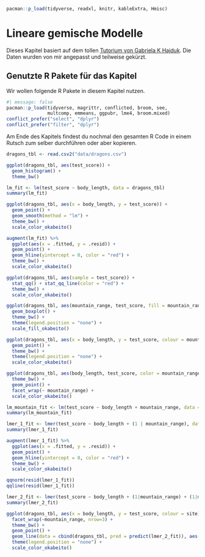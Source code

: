 ```r
pacman::p_load(tidyverse, readxl, knitr, kableExtra, Hmisc)
```

# Lineare gemische Modelle

::: column-margin
Dieses Kapitel basiert auf dem tollen [Tutorium von Gabriela K Hajduk](https://gkhajduk.github.io/2017-03-09-mixed-models/). Die Daten wurden von mir angepasst und teilweise gekürzt.
:::

## Genutzte R Pakete für das Kapitel

Wir wollen folgende R Pakete in diesem Kapitel nutzen.

```r
#| message: false
pacman::p_load(tidyverse, magrittr, conflicted, broom, see,
               multcomp, emmeans, ggpubr, lme4, broom.mixed)
conflict_prefer("select", "dplyr")
conflict_prefer("filter", "dplyr")
```

Am Ende des Kapitels findest du nochmal den gesamten R Code in einem Rutsch zum selber durchführen oder aber kopieren.

```r

dragons_tbl <- read.csv2("data/dragons.csv")

```

```r
ggplot(dragons_tbl, aes(test_score)) +
  geom_histogram() +
  theme_bw() 
```

```r
lm_fit <- lm(test_score ~ body_length, data = dragons_tbl)
summary(lm_fit)
```

```r
ggplot(dragons_tbl, aes(x = body_length, y = test_score)) +
  geom_point() +
  geom_smooth(method = "lm") +
  theme_bw() +
  scale_color_okabeito()
```

```r
augment(lm_fit) %>% 
  ggplot(aes(x = .fitted, y = .resid)) + 
  geom_point() +
  geom_hline(yintercept = 0, color = "red") +
  theme_bw() +
  scale_color_okabeito()
```

```r

ggplot(dragons_tbl, aes(sample = test_score)) +
  stat_qq() + stat_qq_line(color = "red") +
  theme_bw() +
  scale_color_okabeito()

```

```r
ggplot(dragons_tbl, aes(mountain_range, test_score, fill = mountain_range)) +
  geom_boxplot() +
  theme_bw() +
  theme(legend.position = "none") +
  scale_fill_okabeito()
```

```r
ggplot(dragons_tbl, aes(x = body_length, y = test_score, colour = mountain_range)) +
  geom_point() +
  theme_bw() +
  theme(legend.position = "none") +
  scale_color_okabeito()
```

```r
ggplot(dragons_tbl, aes(body_length, test_score, color = mountain_range)) + 
  theme_bw() +
  geom_point() + 
  facet_wrap(~ mountain_range) +
  scale_color_okabeito()
```

```r
lm_mountain_fit <- lm(test_score ~ body_length + mountain_range, data = dragons_tbl)
summary(lm_mountain_fit)
```

```r
lmer_1_fit <- lmer(test_score ~ body_length + (1 | mountain_range), data = dragons_tbl)
summary(lmer_1_fit)
```

```r
augment(lmer_1_fit) %>% 
  ggplot(aes(x = .fitted, y = .resid)) + 
  geom_point() +
  geom_hline(yintercept = 0, color = "red") +
  theme_bw() +
  scale_color_okabeito()

```

```r

qqnorm(resid(lmer_1_fit))
qqline(resid(lmer_1_fit)) 

```

```r
lmer_2_fit <- lmer(test_score ~ body_length + (1|mountain_range) + (1|mountain_range/site), data = dragons_tbl) 
summary(lmer_2_fit)
```

```r
ggplot(dragons_tbl, aes(x = body_length, y = test_score, colour = site)) +
  facet_wrap(~mountain_range, nrow=3) +
  theme_bw() +
  geom_point() +
  geom_line(data = cbind(dragons_tbl, pred = predict(lmer_2_fit)), aes(y = pred)) +
  theme(legend.position = "none") +
  scale_color_okabeito() 
```
